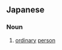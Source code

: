==Japanese==
{{ja-kanjitab|ただ|もの|yomi=k}}

===Noun===
{{ja-noun|ただもの}}

# [[ordinary]] [[person]]
#: {{ja-usex|彼 は '''只者''' で は ない。|^かれ は '''ただもの''' で は ない。|He is no '''ordinary person'''.}}